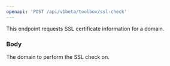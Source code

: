 ```yaml
---
openapi: 'POST /api/v1beta/toolbox/ssl-check'
---
```


This endpoint requests SSL certificate information for a domain.

### Body

<ParamField body="domain" type="string" required>
  The domain to perform the SSL check on.
</ParamField> 